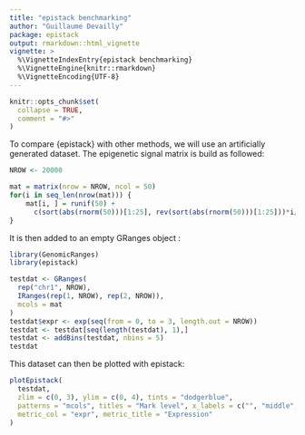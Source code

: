 ```yaml
---
title: "epistack benchmarking"
author: "Guillaume Devailly"
package: epistack
output: rmarkdown::html_vignette
vignette: >
  %\VignetteIndexEntry{epistack benchmarking}
  %\VignetteEngine{knitr::rmarkdown}
  %\VignetteEncoding{UTF-8}
---
```


```r
knitr::opts_chunk$set(
  collapse = TRUE,
  comment = "#>"
)
```


To compare {epistack} with other methods, we will use an artificially generated
dataset. The epigenetic signal matrix is build as followed:

```r
NROW <- 20000

mat = matrix(nrow = NROW, ncol = 50)
for(i in seq_len(nrow(mat))) {
    mat[i, ] = runif(50) +
      c(sort(abs(rnorm(50)))[1:25], rev(sort(abs(rnorm(50)))[1:25]))*i/(NROW/4)
}

```

It is then added to an empty GRanges object :
```r
library(GenomicRanges)
library(epistack)

testdat <- GRanges(
  rep("chr1", NROW),
  IRanges(rep(1, NROW), rep(2, NROW)),
  mcols = mat
)
testdat$expr <- exp(seq(from = 0, to = 3, length.out = NROW)) 
testdat <- testdat[seq(length(testdat), 1),]
testdat <- addBins(testdat, nbins = 5)
testdat

```
This dataset can then be plotted with epistack:

```r

plotEpistack(
  testdat, 
  zlim = c(0, 3), ylim = c(0, 4), tints = "dodgerblue",
  patterns = "mcols", titles = "Mark level", x_labels = c("", "middle", ""), 
  metric_col = "expr", metric_title = "Expression"
)

```

